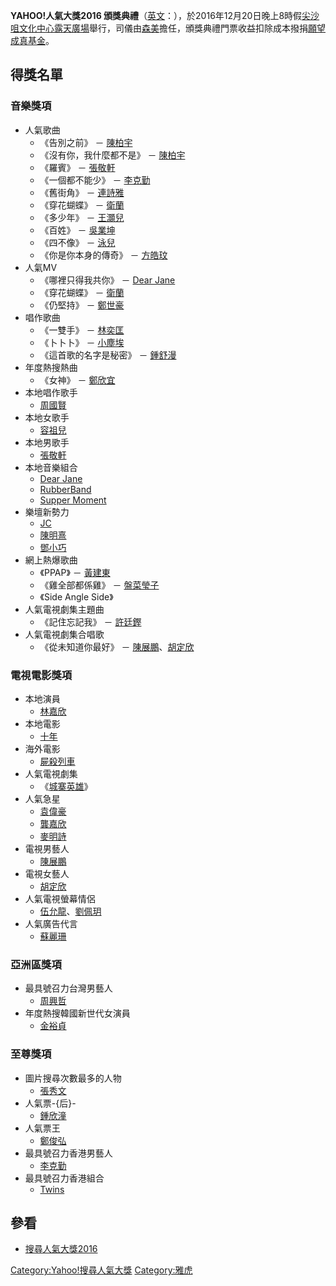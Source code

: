 {{multiple issues|
{{expand|time=2016-12-19T14:38:16+00:00}}
{{refimprove|time=2016-12-19T14:38:16+00:00}}
{{unreferenced|time=2016-12-19T14:38:16+00:00}}
}}
'''YAHOO!人氣大獎2016 頒獎典禮'''（[[英語|英文]]：{{lang|en|Yahoo！Asia Buzz Awards 2016}}），於2016年12月20日晚上8時假[[尖沙咀|尖沙咀]][[文化中心|文化中心]][[露天廣場|露天廣場]]舉行，司儀由[[森美|森美]]擔任，頒獎典禮門票收益扣除成本撥捐[[願望成真基金|願望成真基金]]。

== 得獎名單 ==
=== 音樂獎項 ===
*人氣歌曲
**《告別之前》 － [[陳柏宇|陳柏宇]]
**《沒有你，我什麼都不是》 － [[陳柏宇|陳柏宇]]
**《羅賓》 － [[張敬軒|張敬軒]]
**《一個都不能少》 － [[李克勤|李克勤]]
**《舊街角》 － [[連詩雅|連詩雅]]
**《穿花蝴蝶》 － [[衛蘭|衛蘭]]
**《多少年》 － [[王灝兒|王灝兒]]
**《百姓》 － [[吳業坤|吳業坤]]
**《四不像》 － [[泳兒|泳兒]]
**《你是你本身的傳奇》 － [[方皓玟|方皓玟]]
*人氣MV
**《哪裡只得我共你》 － [[Dear_Jane|Dear Jane]]
**《穿花蝴蝶》 － [[衛蘭|衛蘭]]
**《仍堅持》 － [[鄭世豪|鄭世豪]]
*唱作歌曲
**《一雙手》 － [[林奕匡|林奕匡]]
**《卜卜卜》 － [[小塵埃|小塵埃]]
**《這首歌的名字是秘密》 － [[鍾舒漫|鍾舒漫]]
*年度熱搜熱曲
**《女神》 － [[鄭欣宜|鄭欣宜]]
*本地唱作歌手
**[[周國賢|周國賢]]
*本地女歌手
**[[容祖兒|容祖兒]]
*本地男歌手
**[[張敬軒|張敬軒]]
*本地音樂組合
**[[Dear_Jane|Dear Jane]]
**[[RubberBand|RubberBand]]
**[[Supper_Moment|Supper Moment]]
*樂壇新勢力
**[[JC|JC]]
**[[陳明熹|陳明熹]]
**[[鄧小巧|鄧小巧]]
*網上熱爆歌曲
**《PPAP》 － [[黃建東|黃建東]]
**《雞全部都係雞》 － [[盤菜瑩子|盤菜瑩子]]
**《Side Angle Side》
*人氣電視劇集主題曲
**《記住忘記我》 － [[許廷鏗|許廷鏗]]
*人氣電視劇集合唱歌
**《從未知道你最好》 － [[陳展鵬|陳展鵬]]、[[胡定欣|胡定欣]]

=== 電視電影獎項 ===
*本地演員
**[[林嘉欣|林嘉欣]]
*本地電影
**[[十年_(電影)|十年]]
*海外電影
**[[屍殺列車|屍殺列車]]
*人氣電視劇集
**《[[城寨英雄|城寨英雄]]》
*人氣急星
**[[袁偉豪|袁偉豪]]
**[[龔嘉欣|龔嘉欣]]
**[[麥明詩|麥明詩]]
*電視男藝人
**[[陳展鵬|陳展鵬]]
*電視女藝人
**[[胡定欣|胡定欣]]
*人氣電視螢幕情侶
**[[伍允龍|伍允龍]]、[[劉佩玥|劉佩玥]]
*人氣廣告代言
**[[蘇麗珊|蘇麗珊]]

=== 亞洲區獎項 ===
*最具號召力台灣男藝人
**[[周興哲|周興哲]]
*年度熱搜韓國新世代女演員
**[[金裕貞|金裕貞]]

=== 至尊獎項 ===
*圖片搜尋次數最多的人物
**[[張秀文|張秀文]]
*人氣票-{后}-
**[[鍾欣潼|鍾欣潼]]
*人氣票王
**[[鄭俊弘|鄭俊弘]]
*最具號召力香港男藝人
**[[李克勤|李克勤]]
*最具號召力香港組合
**[[Twins|Twins]]

== 參看 ==
*[https://yahoo.digitalmktg.com.hk/buzz2016/winner_list.php 搜尋人氣大獎2016]{{Wayback|url=https://yahoo.digitalmktg.com.hk/buzz2016/winner_list.php |date=20161221232549 }}

{{Yahoo!搜尋人氣大獎}}
{{香港音乐颁奖典礼}}
{{香港電視頒獎典禮}}
{{香港電影頒獎典禮}}
[[Category:Yahoo!搜尋人氣大獎|Category:Yahoo!搜尋人氣大獎]]
[[Category:雅虎|Category:雅虎]]